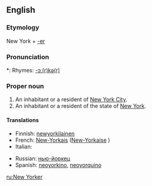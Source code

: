 ==English==

===Etymology===
New York + [[-er]]

===Pronunciation===
*: Rhymes: [[Rhymes:English:-ɔː(r)kə(r)|-ɔː(r)kə(r)]]

===Proper noun===
{{en-proper noun|New Yorkers}}

# An inhabitant or a resident of [[New York City]].
# An inhabitant or a resident of the state of [[New York]].

====Translations====
{{top}}
* Finnish: [[newyorkilainen]]
* French: [[New-Yorkais]] {{m}} ([[New-Yorkaise]] {{f}})
* Italian: {{t-|it|newyorkese|m|f}}
{{mid}}
* Russian: [[нью-йоркец]] {{m}}
* Spanish: [[neoyorkino]], [[neoyorquino]] {{m}}
{{bottom}}

[[ru:New Yorker]]
